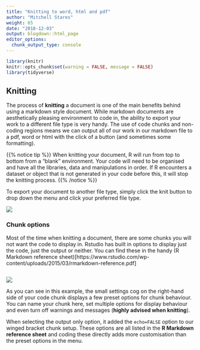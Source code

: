 ```yaml
---
title: "Knitting to word, html and pdf"
author: "Mitchell Stares"
weight: 65
date: "2018-12-03"
output: blogdown::html_page
editor_options:
  chunk_output_type: console
---
```

```r
library(knitr)
knitr::opts_chunk$set(warning = FALSE, message = FALSE)
library(tidyverse)
```

## Knitting

The process of **knitting** a document is one of the main benefits behind using a markdown style document. While markdown documents are aesthetically pleasing environment to code in, the ability to export your work to a different file type is very handy. The use of code chunks and non-coding regions means we can output all of our work in our markdown file to a pdf, word or html with the click of a button (and sometimes some formatting).  

{{% notice tip %}}
When knitting your document, R will run from top to bottom from a "blank" environment. Your code will need to be organised and have all the libraries, data and manipulations in order. If R encounters a dataset or object that is not generated in your code before this, it will stop the knitting process.
{{% /notice %}}

To export your document to another file type, simply click the knit button to drop down the menu and click your preferred file type.  

![](/images/knitr.png?width=30pc) 

### Chunk options 

Most of the time when knitting a document, there are some chunks you will not want the code to display in. Rstudio has built in options to display just the code, just the output or neither. You can find these in the handy (R Markdown reference sheet)[https://www.rstudio.com/wp-content/uploads/2015/03/rmarkdown-reference.pdf] 

```r

```

![](/images/chunkoptions.png?width=30pc)  

As you can see in this example, the small settings cog on the right-hand side of your code chunk displays a few preset options for chunk behaviour. You can name your chunk here, set multiple options for display behaviour and even turn off warnings and messages (**highly advised when knitting**).  

When selecting the output only option, it added the `echo=FALSE` option to our winged bracket chunk setup. These options are all listed in the **R Markdown reference sheet** and coding these directly adds more customisation than the preset options in the menu. 




